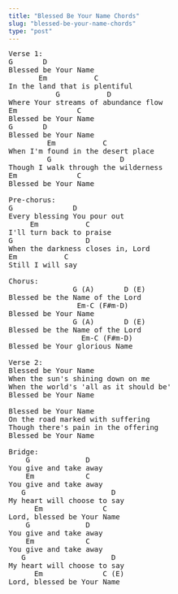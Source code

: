 ```yaml
---
title: "Blessed Be Your Name Chords"
slug: "blessed-be-your-name-chords"
type: "post"
---
```


<pre>
Verse 1:
G       D       
Blessed be Your Name
       Em           C
In the land that is plentiful 
           G           D
Where Your streams of abundance flow
Em              C
Blessed be Your Name
G       D       
Blessed be Your Name
         Em           C
When I'm found in the desert place
         G                D
Though I walk through the wilderness
Em              C
Blessed be Your Name

Pre-chorus:
G              D
Every blessing You pour out 
     Em           C
I'll turn back to praise
G                 D
When the darkness closes in, Lord
Em           C
Still I will say

Chorus:
               G (A)       D (E)
Blessed be the Name of the Lord
                Em-C (F#m-D)
Blessed be Your Name
               G (A)       D (E)
Blessed be the Name of the Lord
                 Em-C (F#m-D)
Blessed be Your glorious Name

Verse 2:
Blessed be Your Name
When the sun's shining down on me
When the world's 'all as it should be'
Blessed be Your Name

Blessed be Your Name
On the road marked with suffering 
Though there's pain in the offering 
Blessed be Your Name

Bridge:
    G             D
You give and take away
    Em            C
You give and take away
   G                    D
My heart will choose to say
      Em              C
Lord, blessed be Your Name
    G             D
You give and take away
    Em            C
You give and take away
   G                    D
My heart will choose to say
      Em              C (E)
Lord, blessed be Your Name
</pre>